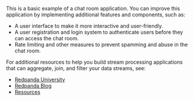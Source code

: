 This is a basic example of a chat room application. You can improve this application by implementing additional features and components, such as:

- A user interface to make it more interactive and user-friendly.
- A user registration and login system to authenticate users before they can access the chat room.
- Rate limiting and other measures to prevent spamming and abuse in the chat room.

For additional resources to help you build stream processing
applications that can aggregate, join, and filter your data streams, see:

* [Redpanda University](https://university.redpanda.com/)
* [Redpanda Blog](https://redpanda.com/blog)
* [Resources](https://redpanda.com/resources)